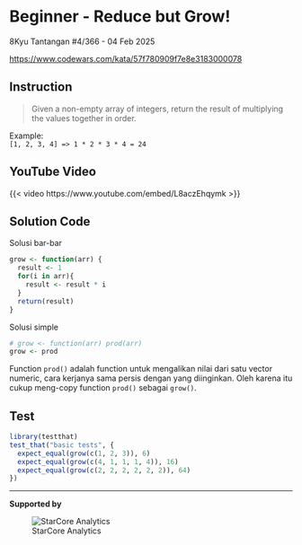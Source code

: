 #  Beginner - Reduce but Grow!  

<span class="badge rounded-pill quarto-badge">8Kyu</span> Tantangan #4/366 - 04 Feb 2025  

<https://www.codewars.com/kata/57f780909f7e8e3183000078>


## Instruction  

> Given a non-empty array of integers, return the result of multiplying the values together in order. 

Example:  
`[1, 2, 3, 4] => 1 * 2 * 3 * 4 = 24`

## YouTube Video  

{{< video https://www.youtube.com/embed/L8aczEhqymk >}}

## Solution Code  

Solusi bar-bar


```r

grow <- function(arr) {
  result <- 1
  for(i in arr){
    result <- result * i
  }
  return(result)
}
```
Solusi simple


```r

# grow <- function(arr) prod(arr)
grow <- prod
```

Function `prod()` adalah function untuk mengalikan nilai dari satu vector numeric, cara kerjanya sama persis dengan yang diinginkan.  Oleh karena itu cukup meng-copy function `prod()` sebagai `grow()`. 


## Test  


```r
library(testthat)
test_that("basic tests", {
  expect_equal(grow(c(1, 2, 3)), 6)
  expect_equal(grow(c(4, 1, 1, 1, 4)), 16)
  expect_equal(grow(c(2, 2, 2, 2, 2, 2)), 64)
})
```

----

**Supported by** 

![StarCore Analytics](new_starcore_logo.png){fig-width="100%"}

